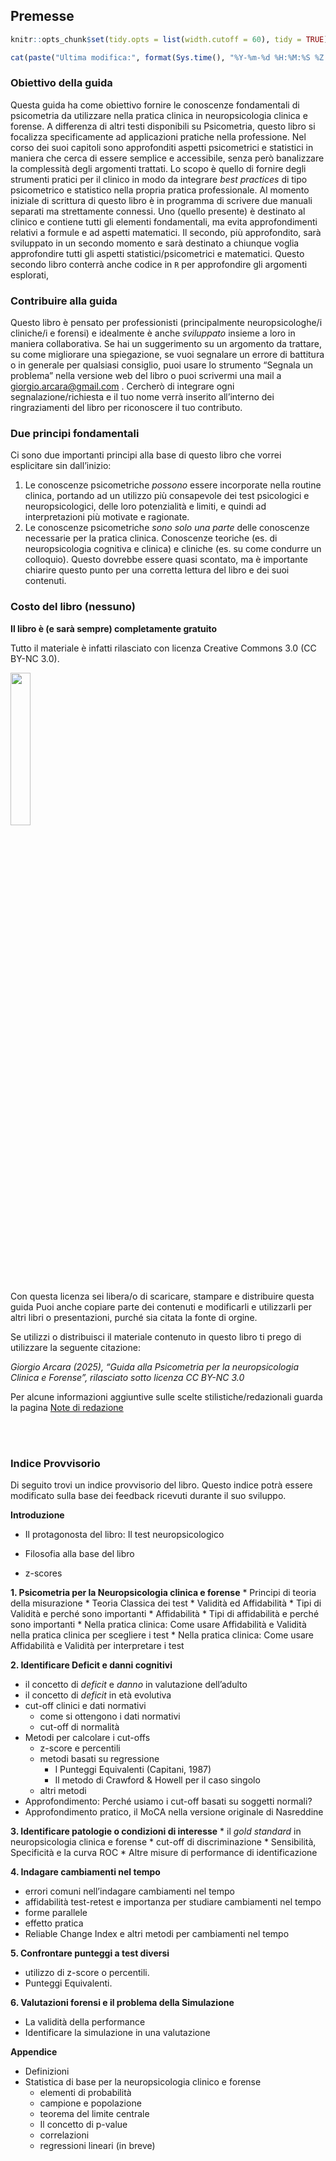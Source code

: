 ## Premesse {.unnumbered}
```r
knitr::opts_chunk$set(tidy.opts = list(width.cutoff = 60), tidy = TRUE)
```

```r
cat(paste("Ultima modifica:", format(Sys.time(), "%Y-%m-%d %H:%M:%S %Z."), "Versione 0.0.1."))
```

### Obiettivo della guida
Questa guida ha come obiettivo fornire le conoscenze fondamentali di psicometria da utilizzare nella pratica clinica in neuropsicologia clinica e forense.
A differenza di altri testi disponibili su Psicometria, questo libro si focalizza specificamente ad applicazioni pratiche nella professione. Nel corso dei suoi capitoli sono approfonditi aspetti psicometrici e statistici in maniera che cerca di essere semplice e accessibile, senza però banalizzare la complessità degli argomenti trattati. 
Lo scopo è quello di fornire degli strumenti pratici per il clinico in modo da integrare _best practices_ di tipo psicometrico e statistico nella propria pratica professionale. 
Al momento iniziale di scrittura di questo libro è in programma di scrivere due manuali separati ma strettamente connessi. Uno (quello presente) è destinato al clinico e contiene tutti gli elementi fondamentali, ma evita approfondimenti relativi a formule e ad aspetti matematici. Il secondo, più approfondito, sarà sviluppato in un secondo momento e sarà destinato a chiunque voglia approfondire tutti gli aspetti statistici/psicometrici e matematici. Questo secondo libro conterrà anche codice in `R` per approfondire gli argomenti esplorati, 

### Contribuire alla guida
Questo libro è pensato per professionisti (principalmente neuropsicologhe/i cliniche/i e forensi) e idealmente è anche _sviluppato_ insieme a loro in maniera collaborativa. Se hai un suggerimento su un argomento da trattare, su come migliorare una spiegazione, se vuoi segnalare un errore di battitura o in generale per qualsiasi consiglio, puoi usare lo strumento "Segnala un problema" nella versione web del libro o puoi scrivermi una mail a <giorgio.arcara@gmail.com> . Cercherò di integrare ogni segnalazione/richiesta e il tuo nome verrà inserito all'interno dei ringraziamenti del libro per riconoscere il tuo contributo.


### Due principi fondamentali
Ci sono due importanti principi alla base di questo libro che vorrei esplicitare sin dall'inizio:

1. Le conoscenze psicometriche _possono_ essere incorporate nella routine clinica, portando ad un utilizzo più consapevole dei test psicologici e neuropsicologici, delle loro potenzialità e limiti, e quindi ad interpretazioni più motivate e ragionate.
2. Le conoscenze psicometriche _sono solo una parte_ delle conoscenze necessarie per la pratica clinica. Conoscenze teoriche (es. di neuropsicologia cognitiva e clinica) e cliniche (es. su come condurre un colloquio). Questo dovrebbe essere quasi scontato, ma è importante chiarire questo punto per una corretta lettura del libro e dei suoi contenuti.


### Costo del libro (nessuno)

**Il libro è (e sarà sempre) completamente gratuito**

Tutto il materiale è infatti rilasciato con licenza Creative Commons 3.0 (CC BY-NC 3.0). 

![](Figures/CC_license_3_0.png){width="25%"}

Con questa licenza sei libera/o di scaricare, stampare e distribuire questa guida Puoi anche copiare parte dei contenuti e modificarli e utilizzarli per altri libri o presentazioni, purché sia citata la fonte di orgine.

Se utilizzi o distribuisci il materiale contenuto in questo libro ti prego di utilizzare la seguente citazione:  

_Giorgio Arcara (2025), "Guida alla Psicometria per la neuropsicologia Clinica e Forense", rilasciato sotto licenza CC BY-NC 3.0_


Per alcune informazioni aggiuntive sulle scelte stilistiche/redazionali guarda la pagina 
[Note di redazione](appendices/note-redazione#note-di-redazione)

:::{.raw-latex}
\vspace{2em}
:::

::: {.raw-html}
<br><br>
:::

### Indice Provvisorio
Di seguito trovi un indice provvisorio del libro. Questo indice potrà essere modificato sulla base dei feedback ricevuti durante il suo sviluppo.

**Introduzione**

  * Il protagonosta del libro: Il test neuropsicologico
  * Filosofia alla base del libro

  * z-scores

**1. Psicometria per la Neuropsicologia clinica e forense**
  * Principi di teoria della misurazione
  * Teoria Classica dei test
  * Validità ed Affidabilità
  * Tipi di Validità e perché sono importanti
  * Affidabilità
  * Tipi di affidabilità e perché sono importanti
  * Nella pratica clinica: Come usare Affidabilità e Validità nella pratica clinica per scegliere i test
  * Nella pratica clinica: Come usare Affidabilità e Validità per interpretare i test

**2. Identificare Deficit e danni cognitivi**

  * il concetto di _deficit_ e _danno_ in valutazione dell'adulto
  * il concetto di _deficit_ in età evolutiva
  * cut-off clinici e dati normativi
    * come si ottengono i dati normativi
    * cut-off di normalità
  * Metodi per calcolare i cut-offs
    * z-score e percentili
    * metodi basati su regressione
        * I Punteggi Equivalenti (Capitani, 1987)
        * Il metodo di Crawford & Howell per il caso singolo
    * altri metodi
  * Approfondimento: Perché usiamo i cut-off basati su soggetti normali?
  * Approfondimento pratico, il MoCA nella versione originale di Nasreddine
  
**3. Identificare patologie o condizioni di interesse**
  * il _gold standard_ in neuropsicologia clinica e forense
  * cut-off di discriminazione
  * Sensibilità, Specificità e la curva ROC
  * Altre misure di performance di identificazione
  
**4. Indagare cambiamenti nel tempo** 

  * errori comuni nell'indagare cambiamenti nel tempo
  * affidabilità test-retest e importanza per studiare cambiamenti nel tempo
  * forme parallele
  * effetto pratica
  * Reliable Change Index e altri metodi per cambiamenti nel tempo
  
**5. Confrontare punteggi a test diversi**

 * utilizzo di z-score o percentili.
 * Punteggi Equivalenti.
 
**6. Valutazioni forensi e il problema della Simulazione**

  * La validità della performance
  * Identificare la simulazione in una valutazione
 
**Appendice**

  * Definizioni
  * Statistica di base per la neuropsicologia clinico e forense
    * elementi di probabilità
    * campione e popolazione
    * teorema del limite centrale
    * Il concetto di p-value
    * correlazioni
    * regressioni lineari (in breve)
